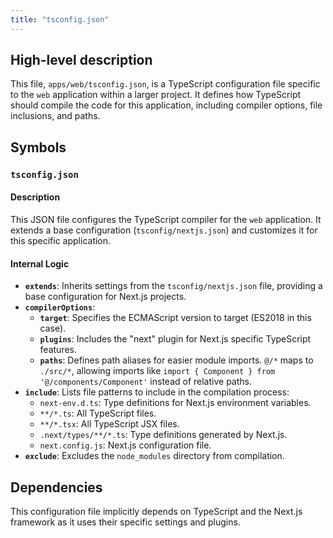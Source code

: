 ```yaml
---
title: "tsconfig.json"
---
```


## High-level description
This file, `apps/web/tsconfig.json`, is a TypeScript configuration file specific to the `web` application within a larger project. It defines how TypeScript should compile the code for this application, including compiler options, file inclusions, and paths.

## Symbols
### `tsconfig.json`
#### Description
This JSON file configures the TypeScript compiler for the `web` application. It extends a base configuration (`tsconfig/nextjs.json`) and customizes it for this specific application.

#### Internal Logic
- **`extends`**: Inherits settings from the `tsconfig/nextjs.json` file, providing a base configuration for Next.js projects.
- **`compilerOptions`**:  
    - **`target`**: Specifies the ECMAScript version to target (ES2018 in this case).
    - **`plugins`**: Includes the "next" plugin for Next.js specific TypeScript features.
    - **`paths`**: Defines path aliases for easier module imports. `@/*` maps to `./src/*`, allowing imports like `import { Component } from '@/components/Component'` instead of relative paths.
- **`include`**: Lists file patterns to include in the compilation process:
    - `next-env.d.ts`: Type definitions for Next.js environment variables.
    - `**/*.ts`: All TypeScript files.
    - `**/*.tsx`: All TypeScript JSX files.
    - `.next/types/**/*.ts`: Type definitions generated by Next.js.
    - `next.config.js`: Next.js configuration file.
- **`exclude`**: Excludes the `node_modules` directory from compilation.

## Dependencies
This configuration file implicitly depends on TypeScript and the Next.js framework as it uses their specific settings and plugins. 
